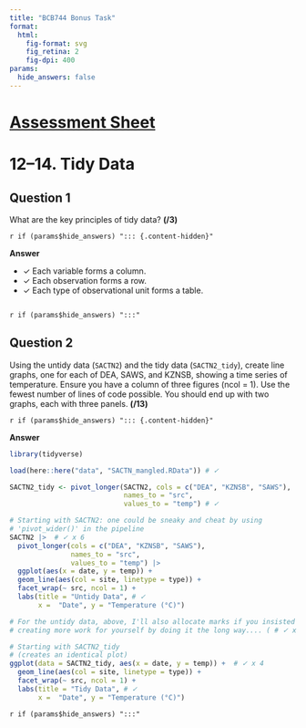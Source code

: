 ```yaml
---
title: "BCB744 Bonus Task"
format: 
  html:
    fig-format: svg
    fig_retina: 2
    fig-dpi: 400
params: 
  hide_answers: false
---
```


# [[Assessment Sheet](BCB744_Task_Bonus_Surname.xlsx)]{.my-highlight} {#sec-assessment}

# 12--14. Tidy Data

## Question 1

What are the key principles of tidy data? **(/3)**

`r if (params$hide_answers) "::: {.content-hidden}"`

**Answer**

- ✓ Each variable forms a column.
- ✓ Each observation forms a row.
- ✓ Each type of observational unit forms a table.

```r

```

`r if (params$hide_answers) ":::"`

## Question 2

Using the untidy data (`SACTN2`) and the tidy data (`SACTN2_tidy`), create line graphs, one for each of DEA, SAWS, and KZNSB, showing a time series of temperature. Ensure you have a column of three figures (ncol = 1). Use the fewest number of lines of code possible. You should end up with two graphs, each with three panels. **(/13)**

`r if (params$hide_answers) "::: {.content-hidden}"`

**Answer**

```r
library(tidyverse)

load(here::here("data", "SACTN_mangled.RData")) # ✓

SACTN2_tidy <- pivot_longer(SACTN2, cols = c("DEA", "KZNSB", "SAWS"),
                            names_to = "src",
                            values_to = "temp") # ✓

# Starting with SACTN2: one could be sneaky and cheat by using
# 'pivot_wider()' in the pipeline
SACTN2 |>  # ✓ x 6
  pivot_longer(cols = c("DEA", "KZNSB", "SAWS"),
               names_to = "src",
               values_to = "temp") |> 
  ggplot(aes(x = date, y = temp)) +
  geom_line(aes(col = site, linetype = type)) +
  facet_wrap(~ src, ncol = 1) +
  labs(title = "Untidy Data", # ✓
       x =  "Date", y = "Temperature (°C)")

# For the untidy data, above, I'll also allocate marks if you insisted in 
# creating more work for yourself by doing it the long way.... ( # ✓ x 7)

# Starting with SACTN2_tidy
# (creates an identical plot)
ggplot(data = SACTN2_tidy, aes(x = date, y = temp)) +  # ✓ x 4
  geom_line(aes(col = site, linetype = type)) +
  facet_wrap(~ src, ncol = 1) +
  labs(title = "Tidy Data", # ✓
       x =  "Date", y = "Temperature (°C)")
```

`r if (params$hide_answers) ":::"`
